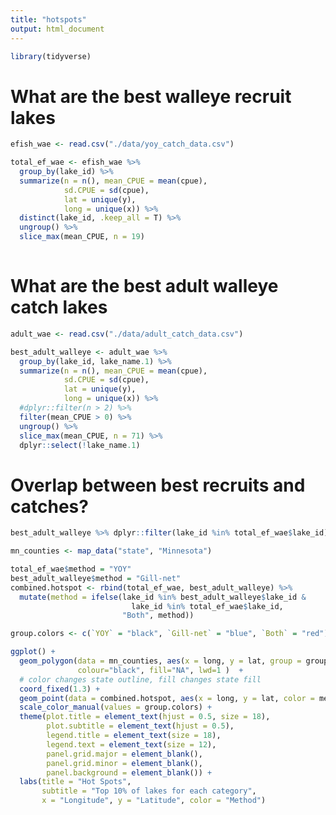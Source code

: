 ```yaml
---
title: "hotspots"
output: html_document
---
```


```r
library(tidyverse)
```

# What are the best walleye recruit lakes
```r
efish_wae <- read.csv("./data/yoy_catch_data.csv")

total_ef_wae <- efish_wae %>%
  group_by(lake_id) %>%
  summarize(n = n(), mean_CPUE = mean(cpue), 
            sd.CPUE = sd(cpue), 
            lat = unique(y),
            long = unique(x)) %>% 
  distinct(lake_id, .keep_all = T) %>%
  ungroup() %>%
  slice_max(mean_CPUE, n = 19)
  
```


# What are the best adult walleye catch lakes
```r
adult_wae <- read.csv("./data/adult_catch_data.csv")

best_adult_walleye <- adult_wae %>%
  group_by(lake_id, lake_name.1) %>%
  summarize(n = n(), mean_CPUE = mean(cpue), 
            sd.CPUE = sd(cpue), 
            lat = unique(y),
            long = unique(x)) %>%
  #dplyr::filter(n > 2) %>%
  filter(mean_CPUE > 0) %>%
  ungroup() %>% 
  slice_max(mean_CPUE, n = 71) %>%
  dplyr::select(!lake_name.1)


```

# Overlap between best recruits and catches?
```r
best_adult_walleye %>% dplyr::filter(lake_id %in% total_ef_wae$lake_id)
```


```r
mn_counties <- map_data("state", "Minnesota")

total_ef_wae$method = "YOY"
best_adult_walleye$method = "Gill-net"
combined.hotspot <- rbind(total_ef_wae, best_adult_walleye) %>%
  mutate(method = ifelse(lake_id %in% best_adult_walleye$lake_id & 
                           lake_id %in% total_ef_wae$lake_id,
                         "Both", method))

group.colors <- c(`YOY` = "black", `Gill-net` = "blue", `Both` = "red")

ggplot() + 
  geom_polygon(data = mn_counties, aes(x = long, y = lat, group = group), 
               colour="black", fill="NA", lwd=1 )  + 
  # color changes state outline, fill changes state fill
  coord_fixed(1.3) +
  geom_point(data = combined.hotspot, aes(x = long, y = lat, color = method)) + 
  scale_color_manual(values = group.colors) +
  theme(plot.title = element_text(hjust = 0.5, size = 18),
        plot.subtitle = element_text(hjust = 0.5),
        legend.title = element_text(size = 18),
        legend.text = element_text(size = 12),
        panel.grid.major = element_blank(),
        panel.grid.minor = element_blank(),
        panel.background = element_blank()) +
  labs(title = "Hot Spots",
       subtitle = "Top 10% of lakes for each category",
       x = "Longitude", y = "Latitude", color = "Method") 
  
```

